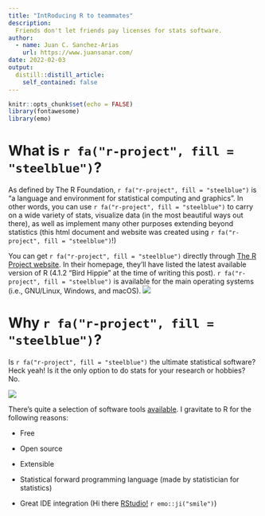 ```yaml
---
title: "IntRoducing R to teammates"
description: 
  Friends don't let friends pay licenses for stats software.
author:
  - name: Juan C. Sanchez-Arias
    url: https://www.juansanar.com/
date: 2022-02-03
output:
  distill::distill_article:
    self_contained: false
---
```



```r
knitr::opts_chunk$set(echo = FALSE)
library(fontawesome)
library(emo)
```

# What is `r fa("r-project", fill = "steelblue")`?

As defined by The R Foundation, `r fa("r-project", fill = "steelblue")` is "a language and environment for statistical computing and graphics". In other words, you can use `r fa("r-project", fill = "steelblue")` to carry on a wide variety of stats, visualize data (in the most beautiful ways out there), as well as implement many other purposes extending beyond statistics (this html document and website was created using `r fa("r-project", fill = "steelblue")`!)

You can get `r fa("r-project", fill = "steelblue")` directly through [The R Project website](https://www.r-project.org/). In their homepage, they'll have listed the latest available version of R (4.1.2 "Bird Hippie" at the time of writing this post). `r fa("r-project", fill = "steelblue")` is available for the main operating systems (i.e., GNU/Linux, Windows, and macOS).
![](img/therproject-website.png)

# Why `r fa("r-project", fill = "steelblue")`?
Is `r fa("r-project", fill = "steelblue")` the ultimate statistical software? Heck yeah! Is it the only option to do stats for your research or hobbies? No. 

![](img/stats-software.png)

There's quite a selection of software tools [available](https://en.wikipedia.org/wiki/List_of_statistical_software). I gravitate to R for the following reasons:

- Free

- Open source

- Extensible

- Statistical forward programming language (made by statistician for statistics)

- Great IDE integration (Hi there [RStudio!](https://www.rstudio.com/) `r emo::ji("smile")`)